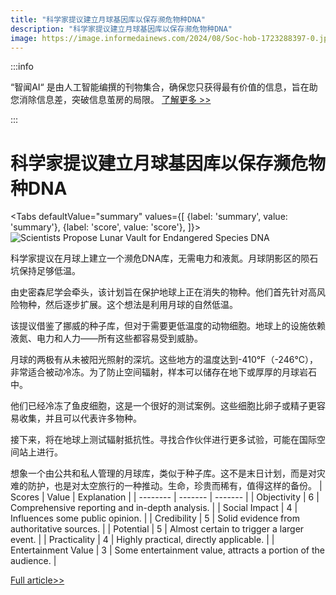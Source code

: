 ```yaml
---
title: "科学家提议建立月球基因库以保存濒危物种DNA"
description: "科学家提议建立月球基因库以保存濒危物种DNA"
image: https://image.informedainews.com/2024/08/Soc-hob-1723288397-0.jpg
---
```



:::info

“智闻AI“ 是由人工智能编撰的刊物集合，确保您只获得最有价值的信息，旨在助您消除信息差，突破信息茧房的局限。  [了解更多 >>](/)

:::

# 科学家提议建立月球基因库以保存濒危物种DNA


<Tabs
	defaultValue="summary"
	values={[
	{label: 'summary', value: 'summary'},
	{label: 'score', value: 'score'},
]}>
<TabItem value="summary">
<img
  src="https://image.informedainews.com/2024/08/Soc-hob-1723288397-0.jpg"
  alt="Scientists Propose Lunar Vault for Endangered Species DNA"
/>



科学家提议在月球上建立一个濒危DNA库，无需电力和液氮。月球阴影区的陨石坑保持足够低温。

由史密森尼学会牵头，该计划旨在保护地球上正在消失的物种。他们首先针对高风险物种，然后逐步扩展。这个想法是利用月球的自然低温。

该提议借鉴了挪威的种子库，但对于需要更低温度的动物细胞。地球上的设施依赖液氮、电力和人力——所有这些都容易受到威胁。

月球的两极有从未被阳光照射的深坑。这些地方的温度达到-410°F（-246°C），非常适合被动冷冻。为了防止空间辐射，样本可以储存在地下或厚厚的月球岩石中。

他们已经冷冻了鱼皮细胞，这是一个很好的测试案例。这些细胞比卵子或精子更容易收集，并且可以代表许多物种。

接下来，将在地球上测试辐射抵抗性。寻找合作伙伴进行更多试验，可能在国际空间站上进行。

想象一个由公共和私人管理的月球库，类似于种子库。这不是末日计划，而是对灾难的防护，也是对太空旅行的一种推动。生命，珍贵而稀有，值得这样的备份。
</TabItem>
<TabItem value="score">
	| Scores     | Value   | Explanation |
	| -------- | ------- | ------- |
	| Objectivity  | 6    | Comprehensive reporting and in-depth analysis.    |
	| Social Impact | 4     | Influences some public opinion.    |
	| Credibility    | 5    | Solid evidence from authoritative sources.    |
	| Potential    | 5    | Almost certain to trigger a larger event.    |
	| Practicality    | 4    | Highly practical, directly applicable.    |
	| Entertainment Value    | 3    | Some entertainment value, attracts a portion of the audience.    |
</TabItem>
</Tabs>

[Full article>>](https://www.cnbeta.com.tw/articles/science/1441600.htm)
